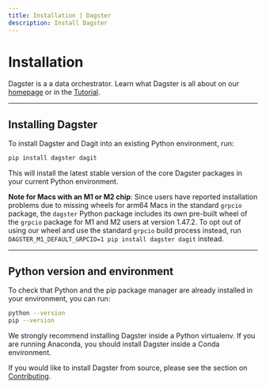 ```yaml
---
title: Installation | Dagster
description: Install Dagster
---
```


# Installation

Dagster is a a data orchestrator. Learn what Dagster is all about on our [homepage](/getting-started) or in the [Tutorial](/tutorial).

---

## Installing Dagster

To install Dagster and Dagit into an existing Python environment, run:

```bash
pip install dagster dagit
```

This will install the latest stable version of the core Dagster packages in your current Python environment.

**Note for Macs with an M1 or M2 chip**: Since users have reported installation problems due to missing wheels for arm64 Macs in the standard `grpcio` package, the `dagster` Python package includes its own pre-built wheel of the `grpcio` package for M1 and M2 users at version 1.47.2. To opt out of using our wheel and use the standard `grpcio` build process instead, run `DAGSTER_M1_DEFAULT_GRPCIO=1 pip install dagster dagit` instead.

---

## Python version and environment

<!-- Lives in: /next/components/mdx/includes/dagster/DagsterVersion.mdx -->

<DagsterVersion />

To check that Python and the pip package manager are already installed in your environment, you can run:

```bash
python --version
pip --version
```

We strongly recommend installing Dagster inside a Python virtualenv. If you are running Anaconda, you should install Dagster inside a Conda environment.

If you would like to install Dagster from source, please see the section on [Contributing](/community/contributing).
